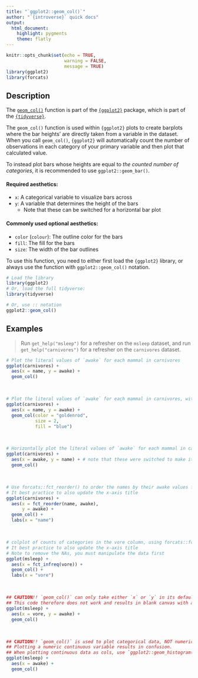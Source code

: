 ```yaml
---
title: "`ggplot2::geom_col()`"
author: "`{introverse}` quick docs"
output: 
  html_document:
    highlight: pygments
    theme: flatly
---
```



```r
knitr::opts_chunk$set(echo = TRUE, 
                      warning = FALSE, 
                      message = TRUE)
library(ggplot2)
library(forcats)
```


## Description

The [`geom_col()`](https://ggplot2.tidyverse.org/reference/geom_col.html) function is part of the [`{ggplot2}`](https://ggplot2.tidyverse.org/) package, which is part of the [`{tidyverse}`](https://www.tidyverse.org/).

The `geom_col()` function is used within `{ggplot2}` plots to create barplots where the bar heights' are directly taken from a variable in the dataset. When you call `geom_col()`, `{ggplot2}` will automatically count the number of observations in each category of your primary variable and then plot that calculated value.

To instead plot bars whose heights are equal to _the counted number of categories_, it is recommended to use `ggplot2::geom_bar()`.


#### Required aesthetics:

+ `x`: A categorical variable to visualize bars across
+ `y`: A variable that determines the height of the bars
  + Note that these can be switched for a horizontal bar plot

#### Commonly used optional aesthetics:

+ `color` (`colour`): The outline color for the bars
+ `fill`: The fill for the bars
+ `size`: The width of the bar outlines


<!-- Add the following if the topic is a function that does NOT come with base R, and uncomment/fill in the subsequent multiline HTML comment: -->
To use this function, you need to either first load the `{ggplot2}` library, or always use the function with `ggplot2::geom_col()` notation.

```r
# Load the library
library(ggplot2)
# Or, load the full tidyverse:
library(tidyverse)

# Or, use :: notation
ggplot2::geom_col()
```



## Examples

> Run `get_help("msleep")` for a refresher on the `msleep` dataset, and run `get_help("carnivores")` for a refresher on the `carnivores` dataset.


```r
# Plot the literal values of `awake` for each mammal in carnivores
ggplot(carnivores) + 
  aes(x = name, y = awake) + 
  geom_col()
```

<br>


```r
# Plot the literal values of `awake` for each mammal in carnivores, with additional stylings
ggplot(carnivores) + 
  aes(x = name, y = awake) + 
  geom_col(color = "goldenrod",
           size = 2,
           fill = "blue")
```

<br>
```r
# Horizontally plot the literal values of `awake` for each mammal in carnivores
ggplot(carnivores) + 
  aes(x = awake, y = name) + # note that these were switched to make it horizontal
  geom_col()
```

<br>

```r
# Use forcats::fct_reorder() to order the names by their awake values for a cleaner look
# It best practice to also update the x-axis title 
ggplot(carnivores) + 
  aes(x = fct_reorder(name, awake), 
      y = awake) + 
  geom_col() + 
  labs(x = "name")
```


<br>

```r
# colplot of counts of categories in the vore column, using forcats::fct_infreq() to automatically order vores by frequency on the x-axis
# It best practice to also update the x-axis title 
# Note to remove the NAs, you must manipulate the data first
ggplot(msleep) + 
  aes(x = fct_infreq(vore)) + 
  geom_col() + 
  labs(x = "vore")
```

<br>

```r
## CAUTION!! `geom_col()` can only take either `x` or `y` in its default (non-advanced) usage 
## This code therefore does not work and results in blank canvas with an error
ggplot(msleep) + 
  aes(x = vore, y = awake) + 
  geom_col() 
```

<br>

```r
## CAUTION!! `geom_col()` is used to plot categorical data, NOT numeric data!
## Plotting a numeric continuous variable results in confusion. 
## When plotting continuous data as cols, use `ggplot2::geom_histogram()` instead
ggplot(msleep) + 
  aes(x = awake) + 
  geom_col() 
```